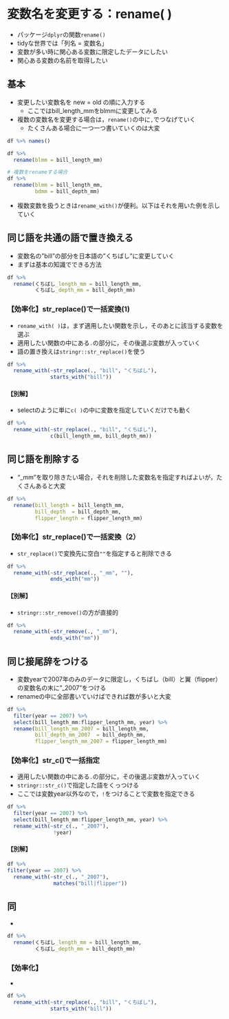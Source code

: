 # 変数名を変更する：rename( ) {#rename}

* パッケージ`dplyr`の関数`rename()`
* tidyな世界では「列名 = 変数名」
* 変数が多い時に関心ある変数に限定したデータにしたい
* 関心ある変数の名前を取得したい

## 基本 {#rename-standard}

* 変更したい変数名を new = old の順に入力する
  + ここではbill_length_mmをblmmに変更してみる
* 複数の変数名を変更する場合は，`rename()`の中に`,`でつなげていく
  + たくさんある場合に一つ一つ書いていくのは大変


```r
df %>% names()

df %>% 
  rename(blmm = bill_length_mm)

# 複数をrenameする場合
df %>% 
  rename(blmm = bill_length_mm,
         bdmm = bill_depth_mm)


```


* 複数変数を扱うときは`rename_with()`が便利。以下はそれを用いた例を示していく

## 同じ語を共通の語で置き換える{#rename-samew}

* 変数名の"bill"の部分を日本語の"くちばし"に変更していく
* まずは基本の知識でできる方法


```r

df %>% 
  rename(くちばし_length_mm = bill_length_mm,
         くちばし_depth_mm = bill_depth_mm)
```

### 【効率化】str_replace()で一括変換(1){#rename-strreplace1}

* `rename_with( )`は，まず適用したい関数を示し，そのあとに該当する変数を選ぶ
* 適用したい関数の中にある`.`の部分に，その後選ぶ変数が入っていく
* 語の置き換えは`stringr::str_replace()`を使う

```r
df %>% 
  rename_with(~str_replace(., "bill", "くちばし"),
              starts_with("bill"))
```

#### 【別解】{#rename-strreplace1-other}

* selectのように単に`c( )`の中に変数を指定していくだけでも動く

```r
df %>% 
  rename_with(~str_replace(., "bill", "くちばし"),
              c(bill_length_mm, bill_depth_mm))

```



## 同じ語を削除する{#rename-remove}

* "_mm"を取り除きたい場合，それを削除した変数名を指定すればよいが，たくさんあると大変

```r

df %>% 
  rename(bill_length = bill_length_mm,
         bill_depth  = bill_depth_mm,
         flipper_length = flipper_length_mm)
```

### 【効率化】str_replace()で一括変換（2）{#rename-strreplace2}

* `str_replace()`で変換先に空白`""`を指定すると削除できる

```r
df %>% 
  rename_with(~str_replace(., "_mm", ""),
              ends_with("mm"))
```

#### 【別解】 

* `stringr::str_remove()`の方が直接的

```r
df %>% 
  rename_with(~str_remove(., "_mm"),
              ends_with("mm"))
```


## 同じ接尾辞をつける{#rename-add}

* 変数yearで2007年のみのデータに限定し，くちばし（bill）と翼（flipper）の変数名の末に"_2007"をつける
* renameの中に全部書いていけばできれば数が多いと大変


```r

df %>% 
  filter(year == 2007) %>% 
  select(bill_length_mm:flipper_length_mm, year) %>% 
  rename(bill_length_mm_2007 = bill_length_mm,
         bill_depth_mm_2007  = bill_depth_mm,
         flipper_length_mm_2007 = flipper_length_mm)
```

### 【効率化】str_c()で一括指定{#rename-strc}

* 適用したい関数の中にある`.`の部分に，その後選ぶ変数が入っていく
* `stringr::str_c()`で指定した語をくっつける
* ここでは変数year以外なので，`!`をつけることで変数を指定できる

```r
df %>% 
  filter(year == 2007) %>% 
  select(bill_length_mm:flipper_length_mm, year) %>% 
  rename_with(~str_c(., "_2007"),
               !year)
```

#### 【別解】{#rename-strc-other}
```r
df %>% 
filter(year == 2007) %>% 
  rename_with(~str_c(., "_2007"),
               matches("bill|flipper"))
```


## 同{#rename-samew-z}

* 


```r

df %>% 
  rename(くちばし_length_mm = bill_length_mm,
         くちばし_depth_mm = bill_depth_mm)
```

### 【効率化】{#rename-z2}

* 

```r
df %>% 
  rename_with(~str_replace(., "bill", "くちばし"),
              starts_with("bill"))
```
